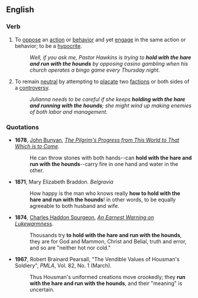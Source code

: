 ==English==

===Verb===
{{infl|en|verb|head=to [[hold]] [[with]] [[the]] [[hare]] [[and]] [[run]] with the [[hound]]s}}

#{{idiom|dated}} To [[oppose]] an [[action]] or [[behavior]] and yet [[engage]] in the same action or behavior; to be a [[hypocrite]].
#: ''Well, if you ask me, Pastor Hawkins is trying to '''hold with the hare and run with the hounds''' by opposing casino gambling when his church operates a bingo game every Thursday night.''
# {{idiom|dated}} To remain [[neutral]] by attempting to [[placate]] two [[faction]]s  or both sides of a [[controversy]]. 
#: ''Julianna needs to be careful if she keeps '''holding with the hare and running with the hounds'''; she might wind up making enemies of both  labor and management.''

===Quotations===
*'''1678''', [[w:John Bunyan|John Bunyan]], ''[[w:The Pilgrim's Progress|The Pilgrim's Progress from This World to That Which is to Come]]''.
*:He can throw stones with both hands--can '''hold with the hare and run with the hounds'''--carry fire in one hand and water in the other.
*'''1871''', Mary Elizabeth Braddon. ''Belgravia''
*:How happy is the man who knows really '''how to hold with the hare and run with the hounds'''! in other words, to be equally agreeable to both husband and wife.
*'''1874''', [[w:C. H. Spurgeon|Charles Haddon Spurgeon]], ''[http://www.spurgeon.org/sermons/1185.htm An Earnest Warning on Lukewarmness]''.
*:Thousands try '''to hold with the hare and run with the hounds''', they are for God and Mammon, Christ and Belial, truth and error, and so are "neither hot nor cold."
*'''1967''', Robert Brainard Pearsall, "The Vendible Values of Housman's Soldiery", ''PMLA'', Vol. 82, No. 1 (March). 
*:Thus Housman's uniformed creations move crookedly; they '''run with the hare and run with the hounds''', and their "meaning" is uncertain.